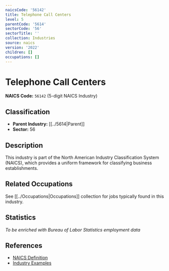 ```yaml
---
naicsCode: '56142'
title: Telephone Call Centers
level: 5
parentCode: '5614'
sectorCode: '56'
sectorTitle: ''
collection: Industries
source: naics
version: '2022'
children: []
occupations: []
---
```

# Telephone Call Centers

**NAICS Code:** `56142` (5-digit NAICS Industry)

## Classification

- **Parent Industry:** [[../5614|Parent]]
- **Sector:** 56

## Description

This industry is part of the North American Industry Classification System (NAICS), which provides a uniform framework for classifying business establishments.

## Related Occupations

See [[../Occupations|Occupations]] collection for jobs typically found in this industry.

## Statistics

*To be enriched with Bureau of Labor Statistics employment data*

## References

- [NAICS Definition](https://www.census.gov/naics/)
- [Industry Examples](https://www.census.gov/naics/2022NAICS/)
